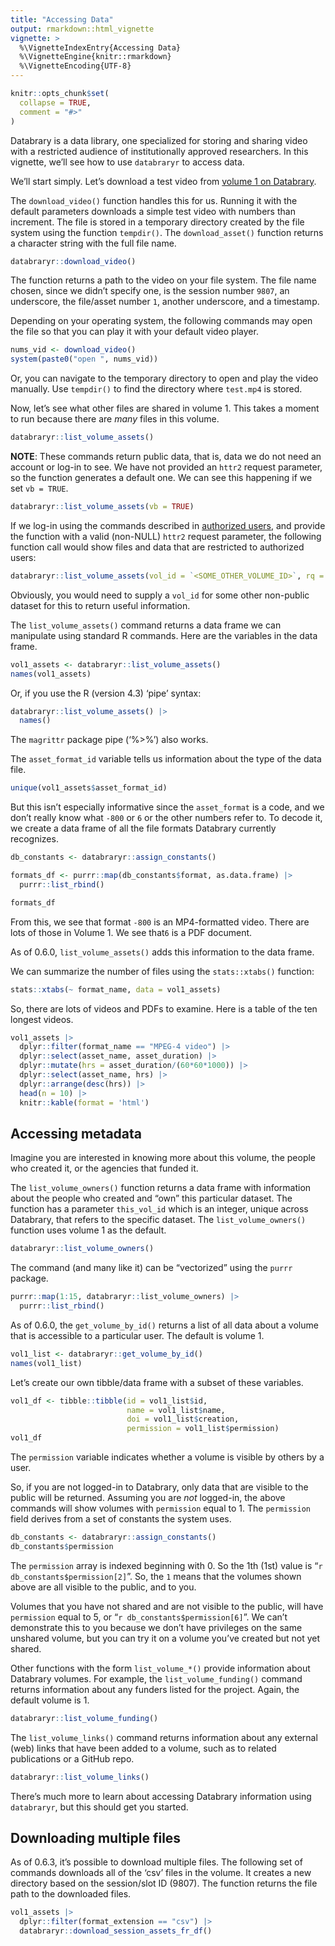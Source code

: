 ```yaml
---
title: "Accessing Data"
output: rmarkdown::html_vignette
vignette: >
  %\VignetteIndexEntry{Accessing Data}
  %\VignetteEngine{knitr::rmarkdown}
  %\VignetteEncoding{UTF-8}
---
```


```r
knitr::opts_chunk$set(
  collapse = TRUE,
  comment = "#>"
)
```

Databrary is a data library, one specialized for storing and sharing video with a restricted audience of institutionally approved researchers.
In this vignette, we'll see how to use `databraryr` to access data.

We'll start simply.
Let's download a test video from [volume 1 on Databrary](https://databrary.org/volume/1).

The `download_video()` function handles this for us.
Running it with the default parameters downloads a simple test video with numbers
than increment.
The file is stored in a temporary directory created by the file system using the function `tempdir()`.
The `download_asset()` function returns a character string with the full file name.

```r
databraryr::download_video()
```

The function returns a path to the video on your file system.
The file name chosen, since we didn't specify one, is the session number `9807`, an underscore, the file/asset number `1`, another underscore, and a timestamp.

Depending on your operating system, the following commands may open the file so that you can play it with your default video player.

```r
nums_vid <- download_video()
system(paste0("open ", nums_vid))
```

Or, you can navigate to the temporary directory to open and play the video manually.
Use `tempdir()` to find the directory where `test.mp4` is stored.

Now, let's see what other files are shared in volume 1.
This takes a moment to run because there are *many* files in this volume.

```r
databraryr::list_volume_assets()
```

**NOTE**: These commands return public data, that is, data we do not need an account or log-in to see.
We have not provided an `httr2` request parameter, so the function generates a default one.
We can see this happening if we set `vb = TRUE`.

```r
databraryr::list_volume_assets(vb = TRUE)
```

If we log-in using the commands described in [authorized users](authorized-users.Rmd), and provide the function with a valid (non-NULL) `httr2` request parameter, the following function call would show files and data that are restricted to authorized users:

```r
databraryr::list_volume_assets(vol_id = `<SOME_OTHER_VOLUME_ID>`, rq = rq)
```

Obviously, you would need to supply a `vol_id` for some other non-public dataset for this to return useful information.

The `list_volume_assets()` command returns a data frame we can manipulate using standard R commands.
Here are the variables in the data frame.

```r
vol1_assets <- databraryr::list_volume_assets()
names(vol1_assets)
```

Or, if you use the R (version 4.3) 'pipe' syntax:

```r
databraryr::list_volume_assets() |>
  names()
```

The `magrittr` package pipe ('%>%') also works.

The `asset_format_id` variable tells us information about the type of the data file.

```r
unique(vol1_assets$asset_format_id)
```

But this isn't especially informative since the `asset_format` is a code, and we don't really know what `-800` or `6` or the other numbers refer to.
To decode it, we create a data frame of all the file formats Databrary currently recognizes.

```r
db_constants <- databraryr::assign_constants()

formats_df <- purrr::map(db_constants$format, as.data.frame) |>
  purrr::list_rbind()

formats_df
```

From this, we see that format `-800` is an MP4-formatted video. 
There are lots of those in Volume 1.
We see that`6` is a PDF document.

As of 0.6.0, `list_volume_assets()` adds this information to the data frame.

We can summarize the number of files using the `stats::xtabs()` function:

```r
stats::xtabs(~ format_name, data = vol1_assets)
```
So, there are lots of videos and PDFs to examine.
Here is a table of the ten longest videos.

```r
vol1_assets |>
  dplyr::filter(format_name == "MPEG-4 video") |>
  dplyr::select(asset_name, asset_duration) |>
  dplyr::mutate(hrs = asset_duration/(60*60*1000)) |>
  dplyr::select(asset_name, hrs) |>
  dplyr::arrange(desc(hrs)) |>
  head(n = 10) |>
  knitr::kable(format = 'html')
```

## Accessing metadata

Imagine you are interested in knowing more about this volume, the people who created it, or the agencies that funded it.

The `list_volume_owners()` function returns a data frame with information about the people who created and "own" this particular dataset.
The function has a parameter `this_vol_id` which is an integer, unique across Databrary, that refers to the specific dataset.
The `list_volume_owners()` function uses volume 1 as the default.

```r
databraryr::list_volume_owners()
```

The command (and many like it) can be "vectorized" using the `purrr` package.

```r
purrr::map(1:15, databraryr::list_volume_owners) |> 
  purrr::list_rbind()
```

As of 0.6.0, the `get_volume_by_id()` returns a list of all data about a volume that is accessible to a particular user.
The default is volume 1.

```r
vol1_list <- databraryr::get_volume_by_id()
names(vol1_list)
```
Let's create our own tibble/data frame with a subset of these variables.

```r
vol1_df <- tibble::tibble(id = vol1_list$id,
                          name = vol1_list$name,
                          doi = vol1_list$creation,
                          permission = vol1_list$permission)
vol1_df
```

The `permission` variable indicates whether a volume is visible by others by a user.

So, if you are not logged-in to Databrary, only data that are visible to the public will be returned.
Assuming you are *not* logged-in, the above commands will show volumes with `permission` equal to 1.
The `permission` field derives from a set of constants the system uses.

```r
db_constants <- databraryr::assign_constants()
db_constants$permission
```

The `permission` array is indexed beginning with 0.
So the 1th (1st) value is "`r db_constants$permission[2]`".
So, the `1` means that the volumes shown above are all visible to the public, and to you.

Volumes that you have not shared and are not visible to the public, will have `permission` equal to 5, or "`r db_constants$permission[6]`".
We can't demonstrate this to you because we don't have privileges on the same unshared volume, but you can try it on a volume you've created but not yet shared.

Other functions with the form `list_volume_*()` provide information about Databrary volumes.
For example, the `list_volume_funding()` command returns information about any funders listed for the project.
Again, the default volume is 1.

```r
databraryr::list_volume_funding()
```

The `list_volume_links()` command returns information about any external (web) links that have been added to a volume, such as to related publications or a GitHub repo.

```r
databraryr::list_volume_links()
```

There's much more to learn about accessing Databrary information using `databraryr`, but this should get you started.

## Downloading multiple files

As of 0.6.3, it's possible to download multiple files.
The following set of commands downloads all of the 'csv' files in the volume.
It creates a new directory based on the session/slot ID (9807).
The function returns the file path to the downloaded files.

```r
vol1_assets |> 
  dplyr::filter(format_extension == "csv") |>
  databraryr::download_session_assets_fr_df()
```

